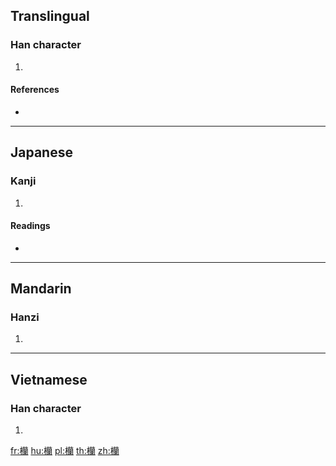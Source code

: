 ==Translingual==

===Han character===
{{Han char|rn=75|rad=木|as=21|sn=25|four=44927|canj=DTAW|ids=⿰木蘭}}

# {{defn|Han|sort=木21}}

====References====
* {{Han ref|kx=0564.130|dkj=15967|dj=0953.170|hdz=21326.030|uh=6B17|ud=27415|bh=F8F3|bd=63731}}

----

==Japanese==

===Kanji===
{{ja-kanji|grade=|rs=木21}}

# {{defn|lang=ja|sort=木21}}

====Readings====
* {{ja-readings|on=[[らん]] (ran)|kun=[[てすり]] (tesuri)}}

----

==Mandarin==

===Hanzi===
{{cmn-hanzi|pin=[[lán]] ([[lan2]])|wg=lan<sup>2</sup>}}

# {{defn|lang=cmn|sort=木21}}

----

==Vietnamese==

===Han character===
{{vi-readings|rs=木21| hanviet = lườn}}

# {{defn|lang=vi|sort=木21}}

[[fr:欗]]
[[hu:欗]]
[[pl:欗]]
[[th:欗]]
[[zh:欗]]